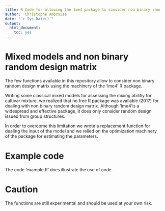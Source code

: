 ```yaml
---
title: R Code for allowing the lme4 package to consider non binary random design matrix
author:  Christophe Ambroise
date: "`r Sys.Date()`"
output: 
  html_document: 
    toc: yes
---
```



# Mixed models and non  binary random design matrix

The few functions available in this repository allow to consider 
non  binary random design matrix using the machinery of the 'lme4' R package.

Writing some classical mixed models for assessing the mixing abilitiy for cultivar mixture, we realized that no free R package was available (2017) for dealing with non binary random design matrix. Although 'lme4'is a widespread and effective package, it does only consider random design issued from group structures. 

In order to overcome this limitation we wrote a replacement function for dealing the input of the model and we relied  on the optimization machinery of the package for estimating the parameters. 



# Example code

The code 'example.R' does illustrate the use of code.




# Caution

The functions are still experimental and should be used at your own risk.
